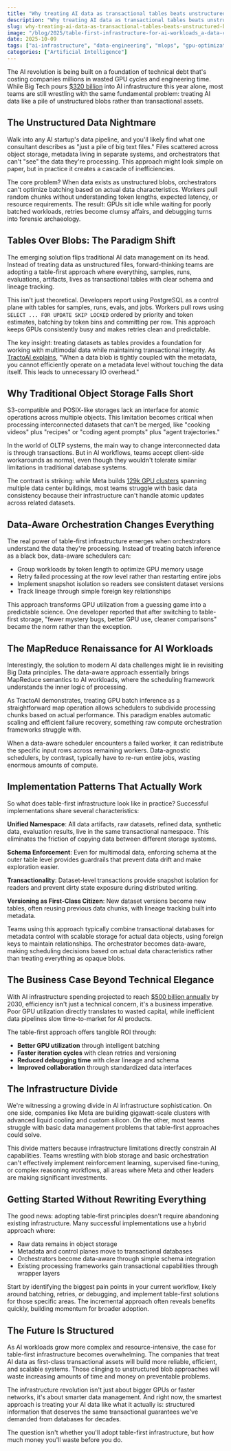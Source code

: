 ```yaml
---
title: "Why treating AI data as transactional tables beats unstructured blob chaos"
description: "Why treating AI data as transactional tables beats unstructured blob chaos"
slug: why-treating-ai-data-as-transactional-tables-beats-unstructured-blob-chaos
image: "/blog/2025/table-first-infrastructure-for-ai-workloads_a-data-center-under-construction.webp"
date: 2025-10-09
tags: ["ai-infrastructure", "data-engineering", "mlops", "gpu-optimization"]
categories: ["Artificial Intelligence"]
---
```


The AI revolution is being built on a foundation of technical debt that's costing companies millions in wasted GPU cycles and engineering time. While Big Tech pours [$320 billion](https://www.businessinsider.com/big-tech-ai-capex-infrastructure-data-center-wars-2025-10) into AI infrastructure this year alone, most teams are still wrestling with the same fundamental problem: treating AI data like a pile of unstructured blobs rather than transactional assets.

## The Unstructured Data Nightmare

Walk into any AI startup's data pipeline, and you'll likely find what one consultant describes as "just a pile of big text files." Files scattered across object storage, metadata living in separate systems, and orchestrators that can't "see" the data they're processing. This approach might look simple on paper, but in practice it creates a cascade of inefficiencies.

The core problem? When data exists as unstructured blobs, orchestrators can't optimize batching based on actual data characteristics. Workers pull random chunks without understanding token lengths, expected latency, or resource requirements. The result: GPUs sit idle while waiting for poorly batched workloads, retries become clumsy affairs, and debugging turns into forensic archaeology.


## Tables Over Blobs: The Paradigm Shift

The emerging solution flips traditional AI data management on its head. Instead of treating data as unstructured files, forward-thinking teams are adopting a table-first approach where everything, samples, runs, evaluations, artifacts, lives as transactional tables with clear schema and lineage tracking.

This isn't just theoretical. Developers report using PostgreSQL as a control plane with tables for samples, runs, evals, and jobs. Workers pull rows using `SELECT ... FOR UPDATE SKIP LOCKED` ordered by priority and token estimates, batching by token bins and committing per row. This approach keeps GPUs consistently busy and makes retries clean and predictable.

The key insight: treating datasets as tables provides a foundation for working with multimodal data while maintaining transactional integrity. As [TractoAI explains](https://tracto.ai/blog/better-data-infra), "When a data blob is tightly coupled with the metadata, you cannot efficiently operate on a metadata level without touching the data itself. This leads to unnecessary IO overhead."

## Why Traditional Object Storage Falls Short

S3-compatible and POSIX-like storages lack an interface for atomic operations across multiple objects. This limitation becomes critical when processing interconnected datasets that can't be merged, like "cooking videos" plus "recipes" or "coding agent prompts" plus "agent trajectories."

In the world of OLTP systems, the main way to change interconnected data is through transactions. But in AI workflows, teams accept client-side workarounds as normal, even though they wouldn't tolerate similar limitations in traditional database systems.

The contrast is striking: while Meta builds [129k GPU clusters](https://engineering.fb.com/2025/09/29/data-infrastructure/metas-infrastructure-evolution-and-the-advent-of-ai/) spanning multiple data center buildings, most teams struggle with basic data consistency because their infrastructure can't handle atomic updates across related datasets.

## Data-Aware Orchestration Changes Everything

The real power of table-first infrastructure emerges when orchestrators understand the data they're processing. Instead of treating batch inference as a black box, data-aware schedulers can:

- Group workloads by token length to optimize GPU memory usage
- Retry failed processing at the row level rather than restarting entire jobs
- Implement snapshot isolation so readers see consistent dataset versions
- Track lineage through simple foreign key relationships

This approach transforms GPU utilization from a guessing game into a predictable science. One developer reported that after switching to table-first storage, "fewer mystery bugs, better GPU use, cleaner comparisons" became the norm rather than the exception.


## The MapReduce Renaissance for AI Workloads

Interestingly, the solution to modern AI data challenges might lie in revisiting Big Data principles. The data-aware approach essentially brings MapReduce semantics to AI workloads, where the scheduling framework understands the inner logic of processing.

As TractoAI demonstrates, treating GPU batch inference as a straightforward map operation allows schedulers to subdivide processing chunks based on actual performance. This paradigm enables automatic scaling and efficient failure recovery, something raw compute orchestration frameworks struggle with.

When a data-aware scheduler encounters a failed worker, it can redistribute the specific input rows across remaining workers. Data-agnostic schedulers, by contrast, typically have to re-run entire jobs, wasting enormous amounts of compute.

## Implementation Patterns That Actually Work

So what does table-first infrastructure look like in practice? Successful implementations share several characteristics:

**Unified Namespace**: All data artifacts, raw datasets, refined data, synthetic data, evaluation results, live in the same transactional namespace. This eliminates the friction of copying data between different storage systems.

**Schema Enforcement**: Even for multimodal data, enforcing schema at the outer table level provides guardrails that prevent data drift and make exploration easier.

**Transactionality**: Dataset-level transactions provide snapshot isolation for readers and prevent dirty state exposure during distributed writing.

**Versioning as First-Class Citizen**: New dataset versions become new tables, often reusing previous data chunks, with lineage tracking built into metadata.

Teams using this approach typically combine transactional databases for metadata control with scalable storage for actual data objects, using foreign keys to maintain relationships. The orchestrator becomes data-aware, making scheduling decisions based on actual data characteristics rather than treating everything as opaque blobs.

## The Business Case Beyond Technical Elegance

With AI infrastructure spending projected to reach [$500 billion annually](https://www.businessinsider.com/big-tech-ai-capex-infrastructure-data-center-wars-2025-10) by 2030, efficiency isn't just a technical concern, it's a business imperative. Poor GPU utilization directly translates to wasted capital, while inefficient data pipelines slow time-to-market for AI products.

The table-first approach offers tangible ROI through:
- **Better GPU utilization** through intelligent batching
- **Faster iteration cycles** with clean retries and versioning
- **Reduced debugging time** with clear lineage and schema
- **Improved collaboration** through standardized data interfaces


## The Infrastructure Divide

We're witnessing a growing divide in AI infrastructure sophistication. On one side, companies like Meta are building gigawatt-scale clusters with advanced liquid cooling and custom silicon. On the other, most teams struggle with basic data management problems that table-first approaches could solve.

This divide matters because infrastructure limitations directly constrain AI capabilities. Teams wrestling with blob storage and basic orchestration can't effectively implement reinforcement learning, supervised fine-tuning, or complex reasoning workflows, all areas where Meta and other leaders are making significant investments.

## Getting Started Without Rewriting Everything

The good news: adopting table-first principles doesn't require abandoning existing infrastructure. Many successful implementations use a hybrid approach where:

- Raw data remains in object storage
- Metadata and control planes move to transactional databases
- Orchestrators become data-aware through simple schema integration
- Existing processing frameworks gain transactional capabilities through wrapper layers

Start by identifying the biggest pain points in your current workflow, likely around batching, retries, or debugging, and implement table-first solutions for those specific areas. The incremental approach often reveals benefits quickly, building momentum for broader adoption.

## The Future Is Structured

As AI workloads grow more complex and resource-intensive, the case for table-first infrastructure becomes overwhelming. The companies that treat AI data as first-class transactional assets will build more reliable, efficient, and scalable systems. Those clinging to unstructured blob approaches will waste increasing amounts of time and money on preventable problems.

The infrastructure revolution isn't just about bigger GPUs or faster networks, it's about smarter data management. And right now, the smartest approach is treating your AI data like what it actually is: structured information that deserves the same transactional guarantees we've demanded from databases for decades.

The question isn't whether you'll adopt table-first infrastructure, but how much money you'll waste before you do.